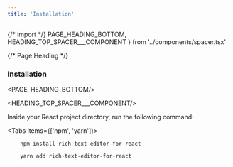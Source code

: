 ```yaml
---
title: 'Installation'
---
```


{/* import */}
    PAGE_HEADING_BOTTOM,
    HEADING_TOP_SPACER___COMPONENT
} from '../components/spacer.tsx'



{/* Page Heading */}
### Installation
<PAGE_HEADING_BOTTOM/>

<HEADING_TOP_SPACER___COMPONENT/>


Inside your React project directory, run the following command:

<Tabs items={['npm', 'yarn']}>


  <Tab>

   ```shell copy
       npm install rich-text-editor-for-react
   ```
  </Tab>



  <Tab>

   ```shell copy
       yarn add rich-text-editor-for-react
   ```

  </Tab>


</Tabs>